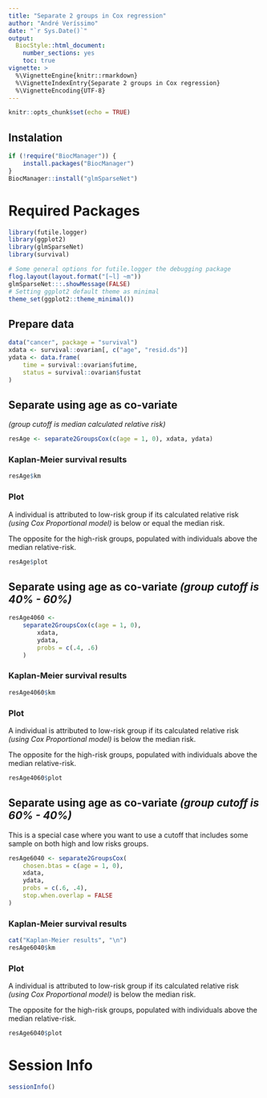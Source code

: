 ```yaml
---
title: "Separate 2 groups in Cox regression"
author: "André Veríssimo"
date: "`r Sys.Date()`"
output: 
  BiocStyle::html_document:
    number_sections: yes
    toc: true
vignette: >
  %\VignetteEngine{knitr::rmarkdown}
  %\VignetteIndexEntry{Separate 2 groups in Cox regression}
  %\VignetteEncoding{UTF-8}
--- 
```


```r
knitr::opts_chunk$set(echo = TRUE)
```

## Instalation

```r
if (!require("BiocManager")) {
    install.packages("BiocManager")
}
BiocManager::install("glmSparseNet")
```

# Required Packages

```r
library(futile.logger)
library(ggplot2)
library(glmSparseNet)
library(survival)

# Some general options for futile.logger the debugging package
flog.layout(layout.format("[~l] ~m"))
glmSparseNet:::.showMessage(FALSE)
# Setting ggplot2 default theme as minimal
theme_set(ggplot2::theme_minimal())
```

## Prepare data

```r
data("cancer", package = "survival")
xdata <- survival::ovarian[, c("age", "resid.ds")]
ydata <- data.frame(
    time = survival::ovarian$futime,
    status = survival::ovarian$fustat
)
```

## Separate using age as co-variate 
_(group cutoff is median calculated relative risk)_

```r
resAge <- separate2GroupsCox(c(age = 1, 0), xdata, ydata)
```

### Kaplan-Meier survival results

```r
resAge$km
```

### Plot

A individual is attributed to low-risk group if its calculated 
relative risk _(using Cox Proportional model)_ is below or equal
the median risk.

The opposite for the high-risk groups, populated with individuals 
above the median relative-risk.

```r
resAge$plot
```

## Separate using age as co-variate _(group cutoff is 40% - 60%)_

```r
resAge4060 <-
    separate2GroupsCox(c(age = 1, 0),
        xdata,
        ydata,
        probs = c(.4, .6)
    )
```

### Kaplan-Meier survival results

```r
resAge4060$km
```

### Plot

A individual is attributed to low-risk group if its calculated
relative risk _(using Cox Proportional model)_ is below the median risk.

The opposite for the high-risk groups, populated with individuals above 
the median relative-risk.

```r
resAge4060$plot
```

## Separate using age as co-variate _(group cutoff is 60% - 40%)_

This is a special case where you want to use a cutoff that includes
some sample on both high and low risks groups.

```r
resAge6040 <- separate2GroupsCox(
    chosen.btas = c(age = 1, 0),
    xdata,
    ydata,
    probs = c(.6, .4),
    stop.when.overlap = FALSE
)
```

### Kaplan-Meier survival results

```r
cat("Kaplan-Meier results", "\n")
resAge6040$km
```

### Plot

A individual is attributed to low-risk group if its calculated 
relative risk _(using Cox Proportional model)_ is below the median risk.

The opposite for the high-risk groups, populated with individuals above 
the median relative-risk.

```r
resAge6040$plot
```


# Session Info

```r
sessionInfo()
```
